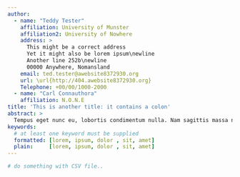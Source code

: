 ```yaml
---
author:
  - name: "Teddy Tester"
    affiliation: University of Munster
    affiliation2: University of Nowhere
    address: >
      This might be a correct address
      Yet it might also be lorem ipsum\newline
      Another line 252b\newline
      00000 Anywhere, Nomansland
    email: ted.tester@awebsite8372930.org
    url: \url{http://404.awebsite8372930.org}
    Telephone: +00/00/1000-2000
  - name: "Carl Connauthora"
    affiliation: N.O.N.E
title: 'This is another title: it contains a colon'
abstract: >
  Tempus eget nunc eu, lobortis condimentum nulla. Nam sagittis massa nec libero luctus facilisis. Suspendisse ac ornare ligula.
keywords:
  # at least one keyword must be supplied
  formatted: [lorem, ipsum, dolor , sit, amet]
  plain:     [lorem, ipsum, dolor , sit, amet]
---
```


```r
# do something with CSV file..
```
